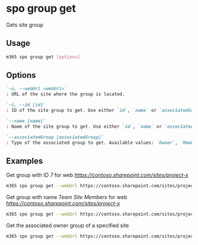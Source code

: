
# spo group get

Gets site group

## Usage

```sh
m365 spo group get [options]
```

## Options

```md definition-list
`-u, --webUrl <webUrl>`
: URL of the site where the group is located.

`-i, --id [id]`
: ID of the site group to get. Use either `id`, `name` or `associatedGroup` but not multiple.

`--name [name]`
: Name of the site group to get. Use either `id`, `name` or `associatedGroup` but not multiple.

`--associatedGroup [associatedGroup]`
: Type of the associated group to get. Available values: `Owner`, `Member`, `Visitor`. Use either `id`, `name` or `associatedGroup` but not multiple.
```

<Global />

## Examples

Get group with ID _7_ for web _https://contoso.sharepoint.com/sites/project-x_

```sh
m365 spo group get --webUrl https://contoso.sharepoint.com/sites/project-x --id 7
```

Get group with name _Team Site Members_ for web _https://contoso.sharepoint.com/sites/project-x_

```sh
m365 spo group get --webUrl https://contoso.sharepoint.com/sites/project-x --name "Team Site Members"
```

Get the associated owner group of a specified site

```sh
m365 spo group get --webUrl https://contoso.sharepoint.com/sites/project-x --associatedGroup Owner
```
